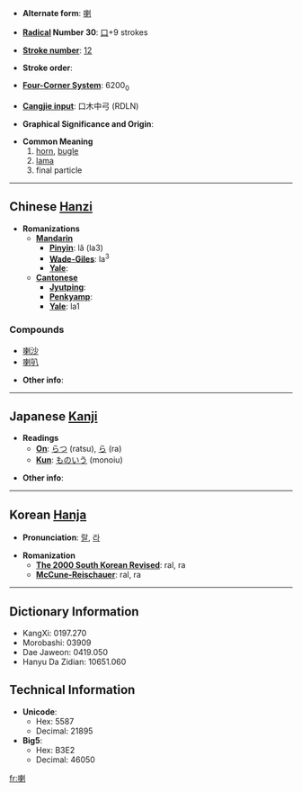 * '''Alternate form''': [[喇]]

* '''[[Wiktionary:Chinese radical index| Radical]] Number 30''': [[Wiktionary:Chinese radical index 口|口]]+9 strokes

* '''[[Wiktionary:Chinese total strokes index|Stroke number]]''': [[Wiktionary:Chinese total strokes index 12|12]]

* '''Stroke order''': 

* '''[[Wiktionary:Chinese four corner index|Four-Corner System]]''': 6200<sub>0</sub>

* '''[[Wiktionary:Chinese Cangjie index|Cangjie input]]''': 口木中弓 (RDLN)

* '''Graphical Significance and Origin''': 

* '''Common Meaning'''
*#[[horn]], [[bugle]]
*# [[lama]]
*# final particle

----

== Chinese [[Hanzi]] ==

* '''Romanizations'''
** '''[[Mandarin]]'''
*** '''[[Pinyin]]''': lǎ (la3)
*** '''[[Wade-Giles]]''': la<sup>3</sup>
*** '''[[Yale]]''': 
** '''[[Cantonese]]'''
*** '''[[Jyutping]]''':
*** '''[[Penkyamp]]''': 
*** '''[[Yale]]''': la1

===Compounds===
*[[喇沙]]<!-- lǎshā: La Salle, laksa -->
*[[喇叭]]

* '''Other info''': 

----

== Japanese [[Kanji]] ==

* '''Readings'''
** '''[[On]]''': [[らつ]] (ratsu), [[ら]] (ra)
** '''[[Kun]]''': [[ものいう]] (monoiu)

* '''Other info''':  

----

== Korean [[Hanja]] ==

* '''Pronunciation''': [[랄]], [[라]]

* '''Romanization'''
** '''[[The 2000 South Korean Revised Romanization|The 2000 South Korean Revised]]''': ral, ra
** '''[[McCune-Reischauer]]''': ral, ra

----

== Dictionary Information ==

* KangXi: 0197.270
* Morobashi: 03909
* Dae Jaweon: 0419.050
* Hanyu Da Zidian: 10651.060

== Technical Information ==

* '''Unicode''':
** Hex: 5587
** Decimal: 21895
* '''Big5''':
** Hex: B3E2
** Decimal: 46050

[[fr:喇]]